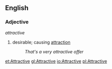 ==English==
=== Adjective ===
''attractive''
# desirable; causing [[attraction]]
#: ''That's a very attractive offer''

[[et:Attractive]]
[[gl:Attractive]]
[[io:Attractive]]
[[pl:Attractive]]